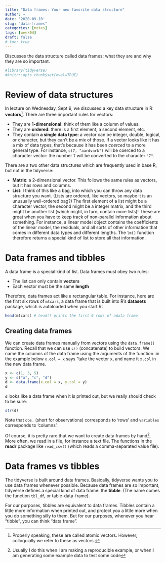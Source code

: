 ```yaml
---
title: "Data frames: Your new favorite data structure"
author: ~
date: '2020-09-10'
slug: "data-frames"
categories: [notes]
tags: [week04]
draft: false
# toc: true
---
```


Discusses the data structure called data frames: what they are and why they are so important.

<!--more-->

```r
#library(tidyverse)
#knitr::opts_chunk$set(eval=TRUE)
```

# Review of data structures

In lecture on Wednesday, Sept 9, we discussed a key data structure in R: **vectors**^[Properly speaking, these are called atomic vectors. However, colloquially we refer to these as vectors.]. There are three important rules for vectors:

* They are **1-dimensional**: think of them like a column of values.
* They are **ordered**: there is a first element, a second element, etc.
* They contain **a single data type**: a vector can be integer, double, logical, or character, but they can't be a mix of those. If a vector looks like it has a mix of data types, that's because it has been *coerced* to a more general type. For instance, `c(7, "aardvark")` will be coerced to a character vector: the number `7` will be converted to the character `"7"`.

There are a two other data structures which are frequently used in base R, but not in the tidyverse:

* **Matrix**: a 2-dimensional vector. This follows the same rules as vectors, but it has rows and columns.
* **List**: I think of this like a bag, into which you can throw any data structure you want. (Lists are ordered, like vectors, so maybe it is an unusually well-ordered bag?) The first element of a list might be a character vector, the second might be a integer matrix, and the third might be another list (which might, in turn, contain more lists)! These are great when you have to keep track of non-parallel information about something. For instance, a linear model object contains the coefficients of the linear model,  the residuals, and all sorts of other information that comes in different data types and different lengths. The `lm()` function therefore returns a special kind of list to store all that information.

# Data frames and tibbles

A data frame is a special kind of list. Data frames must obey two rules:

* The list can only contain **vectors**
* Each vector must be the same **length**

Therefore, data frames act like a rectangular table. For instance, here are  the first six rows of `mtcars`, a data frame  that is built into R's **datasets** package, which is autoloaded when you start R:

```r
head(mtcars) # head() prints the first 6 rows of adata frame
```

## Creating data frames

We can create data frames manually from vectors using the `data.frame()` function. Recall that we can use `c()` (concatenate) to build vectors. We name the columns of the data frame using the arguments of the function: in the example below `x.col = x` says "take the vector x, and name it `x.col` in the new data frame.

```r
x <- c(1, 3, 5)
y <- c("a", "c", "d")
d <- data.frame(x.col = x, y.col = y)
d
```

`d` looks like a data frame when it is printed out, but we really should check to be sure:

```r
str(d)
```

Note that `obs.` (short for observations) corresponds to 'rows' and `variables` corresponds to 'columns'. 

Of course, it is pretty rare that we want to create data frames by hand^[Usually I do this when I am making a reproducible example, or when I am generating some example data to test some code]. More often, we read in a file, for instance a text file. The functions in the **readr** package like `read_csv()` (which reads a comma-separated value file).

# Data frames vs tibbles

The tidyverse is built around data frames. Basically, tidyverse wants you to use data frames whenever possible. Because data frames are so important, tidyverse defines a special kind of data frame: the **tibble**. (The name comes the function `tbl_df`, or table-data-frame). 

For our purposes, tibbles are equivalent to data frames. Tibbles contain a little more information when printed out, and protect you a little more when you do something silly to them. But for our purposes, whenever you hear "tibble", you can think "data frame". 


